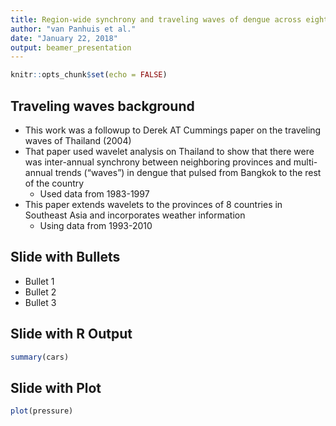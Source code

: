 ```yaml
---
title: Region-wide synchrony and traveling waves of dengue across eight countries in Southeast Asia
author: "van Panhuis et al."
date: "January 22, 2018"
output: beamer_presentation
---
```


```r
knitr::opts_chunk$set(echo = FALSE)
```

## Traveling waves background

- This work was a followup to Derek AT Cummings paper on the traveling waves of Thailand (2004)
- That paper used wavelet analysis on Thailand to show that there were was inter-annual synchrony between neighboring provinces and multi-annual trends ("waves") in dengue that pulsed from Bangkok to the rest of the country
    - Used data from 1983-1997
- This paper extends wavelets to the provinces of 8 countries in Southeast Asia and incorporates weather information
    - Using data from 1993-2010

## Slide with Bullets

- Bullet 1
- Bullet 2
- Bullet 3

## Slide with R Output

```r
summary(cars)
```

## Slide with Plot

```r
plot(pressure)
```

